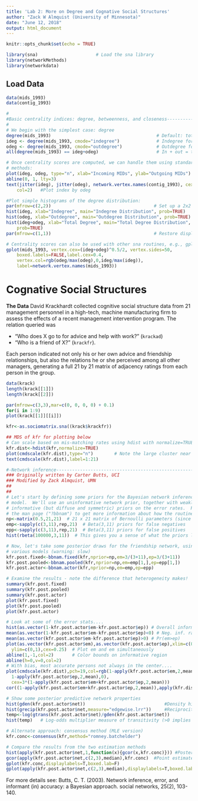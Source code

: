 ```yaml
---
title: 'Lab 2: More on Degree and Cognative Social Structures'
author: "Zack W Almquist (University of Minnesota)"
date: "June 12, 2018"
output: html_document
---
```


```r
knitr::opts_chunk$set(echo = TRUE)

library(sna)                      # Load the sna library
library(networkMethods)
library(networkdata)
```

## Load Data
```r
data(mids_1993)
data(contig_1993)
```

```r
#
#Basic centrality indices: degree, betweenness, and closeness-------------------
#
# We begin with the simplest case: degree
degree(mids_1993)                                        # Default: total degree
ideg <- degree(mids_1993, cmode="indegree")              # Indegree for MIDs
odeg <- degree(mids_1993, cmode="outdegree")             # Outdegree for MIDs
all(degree(mids_1993) == ideg+odeg)                      # In + out = total?
```

```r
# Once centrality scores are computed, we can handle them using standard R 
# methods:
plot(ideg, odeg, type="n", xlab="Incoming MIDs", ylab="Outgoing MIDs")
abline(0, 1, lty=3)
text(jitter(ideg), jitter(odeg), network.vertex.names(contig_1993), cex=0.75, 
    col=2)   #Plot index by odeg
```

```r
#Plot simple histograms of the degree distribution:
par(mfrow=c(2,2))                                       # Set up a 2x2 display
hist(ideg, xlab="Indegree", main="Indegree Distribution", prob=TRUE)
hist(odeg, xlab="Outdegree", main="Outdegree Distribution", prob=TRUE)
hist(ideg+odeg, xlab="Total Degree", main="Total Degree Distribution", 
    prob=TRUE)
par(mfrow=c(1,1))                                       # Restore display
```

```r
# Centrality scores can also be used with other sna routines, e.g., gplot
gplot(mids_1993, vertex.cex=(ideg+odeg)^0.5/2, vertex.sides=50, 
    boxed.labels=FALSE,label.cex=0.4, 
    vertex.col=rgb(odeg/max(odeg),0,ideg/max(ideg)), 
    label=network.vertex.names(mids_1993))
```

# Cognative Social Structures

**The Data**
David Krackhardt collected cognitive social structure data from 21 management personnel in a high-tech, machine manufacturing firm to assess the effects of a recent management intervention program. The relation queried was 

* “Who does X go to for advice and help with work?" (`krackad`) 
* “Who is a friend of X?" (`krackfr`). 

Each person indicated not only his or her own advice and friendship relationships, but also the relations he or she perceived among all other managers, generating a full 21 by 21 matrix of adjacency ratings from each person in the group.

```r
data(krack)
length(krack[[1]])
length(krack[[2]])
```

```r
par(mfrow=c(3,3),mar=c(0, 0, 0, 0) + 0.1)
for(i in 1:9)
plot(krack[[1]][[i]])
```

```r
kfr<-as.sociomatrix.sna((krack$krackfr))

## MDS of kfr for plotting below
# Can scale based on mis-matching rates using hdist with normalize=TRUE
kfr.dist<-hdist(kfr,normalize=TRUE)
plot(cmdscale(kfr.dist),type="n")        # Note the large cluster near 0,0
text(cmdscale(kfr.dist),label=1:21)

#-Network inference-------------------------------------------------------------
### Originally written by Carter Butts, UCI
### Modified by Zack Almquist, UMN
##
##
# Let's start by defining some priors for the Bayesian network inference
# model.  We'll use an uninformative network prior, together with weakly
# informative (but diffuse and symmetric) priors on the error rates.  Read
# the man page ("?bbnam") to get more information about how the routine works.
np<-matrix(0.5,21,21)  # 21 x 21 matrix of Bernoulli parameters (since n=21)
emp<-sapply(c(3,11),rep,21)  # Beta(3,11) priors for false negatives
epp<-sapply(c(3,11),rep,21)  # Beta(3,11) priors for false positives
hist(rbeta(100000,3,11))  # This gives you a sense of what the priors look like!

# Now, let's take some posterior draws for the friendship network, using 
# various models (warning: slow)
kfr.post.fixed<-bbnam.fixed(kfr,nprior=np,em=3/(3+11),ep=3/(3+11))
kfr.post.pooled<-bbnam.pooled(kfr,nprior=np,em=emp[1,],ep=epp[1,])
kfr.post.actor<-bbnam.actor(kfr,nprior=np,em=emp,ep=epp)

# Examine the results - note the difference that heterogeneity makes!
summary(kfr.post.fixed)
summary(kfr.post.pooled)
summary(kfr.post.actor)
plot(kfr.post.fixed)
plot(kfr.post.pooled)
plot(kfr.post.actor)

# Look at some of the error stats....
hist(as.vector(1-kfr.post.actor$em-kfr.post.actor$ep)) # Overall informativeness
mean(as.vector(1-kfr.post.actor$em-kfr.post.actor$ep)<0) # Neg. inf. rate
mean(as.vector(kfr.post.actor$em-kfr.post.actor$ep)>0) # Pr(em>ep)
plot(as.vector(kfr.post.actor$em),as.vector(kfr.post.actor$ep),xlim=c(0,1),
  ylim=c(0,1),cex=0.25)  # Plot em and em simultaneously
abline(1,-1,col=2)       # Color bounds on informative region
abline(h=0,v=0,col=2)
# With bias, most accurate persons not always in the center....
plot(cmdscale(kfr.dist),pch=19,col=rgb(1-apply(kfr.post.actor$em,2,mean),
  1-apply(kfr.post.actor$ep,2,mean),0),
  cex=3*(1-apply(kfr.post.actor$em+kfr.post.actor$ep,2,mean)))
cor((1-apply(kfr.post.actor$em+kfr.post.actor$ep,2,mean)),apply(kfr.dist,1,mean))

# Show some posterior predictive network properties
hist(gden(kfr.post.actor$net))                              #Density histogram
hist(grecip(kfr.post.actor$net,measure="edgewise.lrr"))     #Reciprocity
temp<-log(gtrans(kfr.post.actor$net)/gden(kfr.post.actor$net))
hist(temp)   # Log-odds multiplier measure of transitivity (>0 implies trans)

# Alternate approach: consensus method (MLE version)
kfr.conc<-consensus(kfr,method="romney.batchelder")

# Compare the results from the two estimation methods
hist(apply(kfr.post.actor$net,1,function(x){gcor(x,kfr.conc)})) #Posterior cor
gcor(apply(kfr.post.actor$net,c(2,3),median),kfr.conc)  #Point estimate
gplot(kfr.conc,displaylabels=T,boxed.lab=F)
gplot(apply(kfr.post.actor$net,c(2,3),median),displaylabels=T,boxed.lab=F)
```

For more details see: Butts, C. T. (2003). Network inference, error, and informant (in) accuracy: a Bayesian approach. social networks, 25(2), 103-140.
